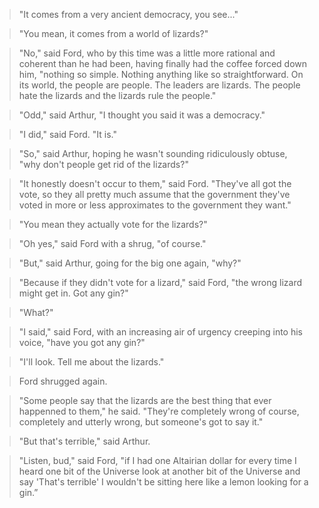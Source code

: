 
> "It comes from a very ancient democracy, you see..."

> "You mean, it comes from a world of lizards?"

> "No," said Ford, who by this time was a little more rational and coherent than he had been, having finally had the coffee forced down him, "nothing so simple. Nothing anything like so straightforward. On its world, the people are people. The leaders are lizards. The people hate the lizards and the lizards rule the people."

> "Odd," said Arthur, "I thought you said it was a democracy."

> "I did," said Ford. "It is."

> "So," said Arthur, hoping he wasn't sounding ridiculously obtuse, "why don't people get rid of the lizards?"

> "It honestly doesn't occur to them," said Ford. "They've all got the vote, so they all pretty much assume that the government they've voted in more or less approximates to the government they want."

> "You mean they actually vote for the lizards?"

> "Oh yes," said Ford with a shrug, "of course."

> "But," said Arthur, going for the big one again, "why?"

> "Because if they didn't vote for a lizard," said Ford, "the wrong lizard might get in. Got any gin?"

> "What?"

> "I said," said Ford, with an increasing air of urgency creeping into his voice, "have you got any gin?"

> "I'll look. Tell me about the lizards."

> Ford shrugged again.

> "Some people say that the lizards are the best thing that ever happenned to them," he said. "They're completely wrong of course, completely and utterly wrong, but someone's got to say it."

> "But that's terrible," said Arthur.

> "Listen, bud," said Ford, "if I had one Altairian dollar for every time I heard one bit of the Universe look at another bit of the Universe and say 'That's terrible' I wouldn't be sitting here like a lemon looking for a gin.”
